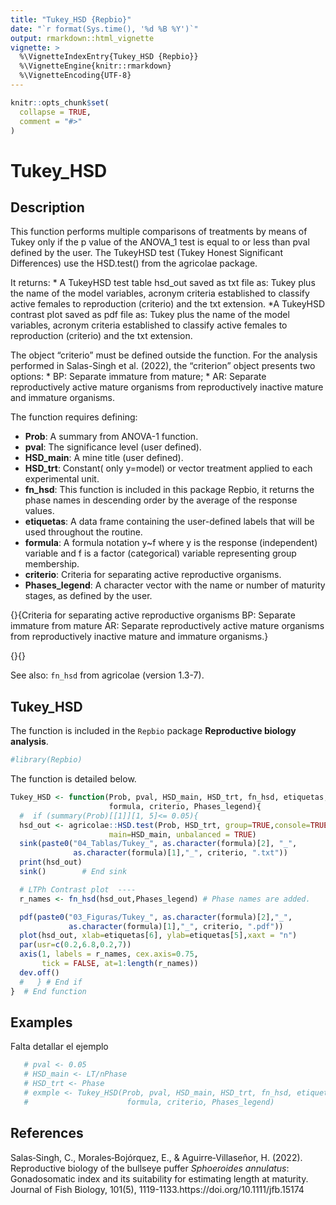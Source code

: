 ---
title: "Tukey_HSD {Repbio}"
date: "`r format(Sys.time(), '%d %B %Y')`"
output: rmarkdown::html_vignette
vignette: >
  %\VignetteIndexEntry{Tukey_HSD {Repbio}}
  %\VignetteEngine{knitr::rmarkdown}
  %\VignetteEncoding{UTF-8}
---

```{r, include = FALSE}
knitr::opts_chunk$set(
  collapse = TRUE,
  comment = "#>"
)
```

# Tukey_HSD

## Description

This function performs multiple comparisons of treatments by means of Tukey
only if the p value of the ANOVA_1 test is equal to or less than pval
defined by the user. The TukeyHSD test (Tukey Honest Significant Differences) use
the HSD.test() from the agricolae package.

It returns:
 * A TukeyHSD test table hsd_out saved as txt file as: Tukey plus the name of the model variables, acronym criteria established to classify active females to reproduction (criterio) and the txt extension.
 *A TukeyHSD contrast plot saved as pdf file as: Tukey plus the name of the model variables, acronym criteria established to classify active females to reproduction (criterio) and the txt extension. 
 
 The object "criterio" must be defined outside the function.
For the analysis performed in Salas-Singh et al. (2022), the "criterion" object 
presents two options:
 * BP: Separate immature from mature;
 * AR: Separate reproductively active mature organisms from reproductively inactive mature and immature organisms.

The function requires defining:


 * **Prob**: A summary from ANOVA-1 function.
 * **pval**: The significance level (user defined).
 * **HSD_main**: A mine title (user defined).
 * **HSD_trt**: Constant( only y=model) or vector treatment applied to each
experimental unit.
 * **fn_hsd**: This function is included in this package Repbio, it
returns the phase names in descending order by the average of the
response values.
 * **etiquetas**: A data frame containing the user-defined labels that will
be used throughout the routine.
 * **formula**: A formula notation y~f where y is the response (independent)
variable and f is a factor (categorical) variable representing group
membership.
 * **criterio**: Criteria for separating active reproductive organisms.
 * **Phases_legend**: A character vector with the name or number of maturity
stages, as defined by the user.


\item{}{Criteria for separating active reproductive organisms
BP: Separate immature from mature
AR: Separate reproductively active mature organisms from
reproductively inactive mature and immature organisms.}
\item{}{}




See also: `fn_hsd` from agricolae (version 1.3-7).


## Tukey_HSD

The function is included in the `Repbio` package **Reproductive biology analysis**.


```{r setup}
#library(Repbio)
```


The function is detailed below.

```{r, warning=FALSE, message=FALSE}
Tukey_HSD <- function(Prob, pval, HSD_main, HSD_trt, fn_hsd, etiquetas,
                      formula, criterio, Phases_legend){
  #  if (summary(Prob)[[1]][1, 5]<= 0.05){
  hsd_out <- agricolae::HSD.test(Prob, HSD_trt, group=TRUE,console=TRUE,
                      main=HSD_main, unbalanced = TRUE)
  sink(paste0("04_Tablas/Tukey_", as.character(formula)[2], "_",
              as.character(formula)[1],"_", criterio, ".txt"))
  print(hsd_out)
  sink()        # End sink

  # LTPh Contrast plot  ----
  r_names <- fn_hsd(hsd_out,Phases_legend) # Phase names are added.

  pdf(paste0("03_Figuras/Tukey_", as.character(formula)[2],"_",
             as.character(formula)[1],"_", criterio, ".pdf"))
  plot(hsd_out, xlab=etiquetas[6], ylab=etiquetas[5],xaxt = "n")
  par(usr=c(0.2,6.8,0.2,7))
  axis(1, labels = r_names, cex.axis=0.75,
       tick = FALSE, at=1:length(r_names))
  dev.off()
  #   } # End if
}  # End function
```


## Examples

Falta detallar el ejemplo

```{r, warning=FALSE, message=FALSE, results='asis'}
   # pval <- 0.05
   # HSD_main <- LT/nPhase
   # HSD_trt <- Phase
   # exmple <- Tukey_HSD(Prob, pval, HSD_main, HSD_trt, fn_hsd, etiquetas,
   #                      formula, criterio, Phases_legend)
```


## References

Salas‐Singh, C., Morales‐Bojórquez, E., & Aguirre‐Villaseñor, H. (2022). Reproductive biology of the bullseye puffer *Sphoeroides annulatus*: Gonadosomatic index and its suitability for estimating length at maturity. Journal of Fish Biology, 101(5), 1119-1133.https://doi.org/10.1111/jfb.15174
